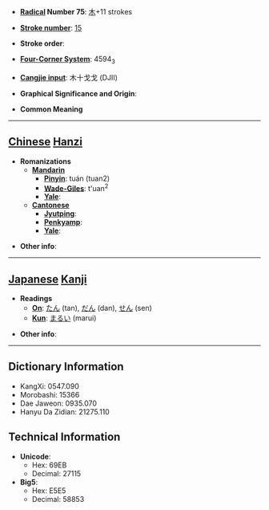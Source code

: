 * '''[[Wiktionary:Chinese radical index| Radical]] Number 75''': [[Wiktionary:Chinese radical index 木|木]]+11 strokes

* '''[[Wiktionary:Chinese total strokes index|Stroke number]]''': [[Wiktionary:Chinese total strokes index 15|15]]

* '''Stroke order''': 

* '''[[Wiktionary:Chinese four corner index|Four-Corner System]]''': 4594<sub>3</sub>

* '''[[Wiktionary:Chinese Cangjie index|Cangjie input]]''': 木十戈戈 (DJII)

* '''Graphical Significance and Origin''': 

* '''Common Meaning'''

----

== [[Chinese]] [[Hanzi]] ==

* '''Romanizations'''
** '''[[Mandarin]]'''
*** '''[[Pinyin]]''': tuán (tuan2)
*** '''[[Wade-Giles]]''': t'uan<sup>2</sup>
*** '''[[Yale]]''': 
** '''[[Cantonese]]'''
*** '''[[Jyutping]]''':
*** '''[[Penkyamp]]''': 
*** '''[[Yale]]''': 

* '''Other info''': 

----

== [[Japanese]] [[Kanji]] ==

* '''Readings'''
** '''[[On]]''': [[たん]] (tan), [[だん]] (dan), [[せん]] (sen)
** '''[[Kun]]''': [[まるい]] (marui)

* '''Other info''':  

----

== Dictionary Information ==

* KangXi: 0547.090
* Morobashi: 15366
* Dae Jaweon: 0935.070
* Hanyu Da Zidian: 21275.110

== Technical Information ==

* '''Unicode''':
** Hex: 69EB
** Decimal: 27115
* '''Big5''':
** Hex: E5E5
** Decimal: 58853